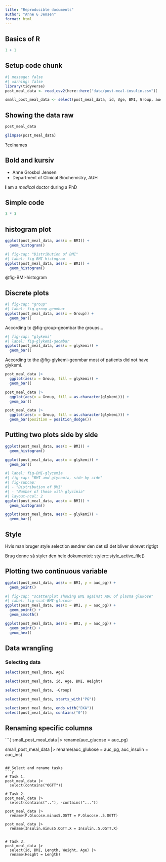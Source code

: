 ```yaml
---
title: "Reproducible documents"
author: "Anne G Jensen"
format: html
---
```


## Basics of R

```r
1 + 1
```

## Setup code chunk
```r
#| message: false
#| warning: false
library(tidyverse)
post_meal_data <- read_csv2(here::here("data/post-meal-insulin.csv"))

small_post_meal_data <- select(post_meal_data, id, Age, BMI, Group, auc_pg, auc_ins, glykemi)
```

## Showing the data raw 

```r
post_meal_data
```

```r
glimpse(post_meal_data)
```


?colnames


## Bold and kursiv 
- Anne Grosbol Jensen 
- Department of Clinical Biochemistry, AUH

**I** am a *medical* doctor during a PhD

## Simple code 
```r
3 * 3
```

## histogram plot 
```r
ggplot(post_meal_data, aes(x = BMI)) +
  geom_histogram()
```

```r
#| fig-cap: "Distribution of BMI"
#| label: fig-BMI-histogram
ggplot(post_meal_data, aes(x = BMI)) +
  geom_histogram()
```


@fig-BMI-histogram


## Discrete plots
```r
#| fig-cap: "group"
#| label: fig-group-geombar
ggplot(post_meal_data, aes(x = Group)) +
  geom_bar()
```
According to @fig-group-geombar the groups... 

```r
#| fig-cap: "glykemi"
#| label: fig-glykemi-geombar
ggplot(post_meal_data, aes(x = glykemi)) +
  geom_bar()
```
According to the @fig-glykemi-geombar most of patients did not have glykemi.


```r
post_meal_data |>
  ggplot(aes(x = Group, fill = glykemi)) +
  geom_bar()
```

```r
post_meal_data |>
  ggplot(aes(x = Group, fill = as.character(glykemi))) +
  geom_bar()
```

```r
post_meal_data |>
  ggplot(aes(x = Group, fill = as.character(glykemi))) +
  geom_bar(position = position_dodge())
```

## Putting two plots side by side 

```r
ggplot(post_meal_data, aes(x = BMI)) +
  geom_histogram()
```

```r
ggplot(post_meal_data, aes(x = glykemi)) +
  geom_bar()
```

```r
#| label: fig-BMI-glycemia
#| fig-cap: "BMI and glycemia, side by side"
#| fig-subcap:
#| - "Distribution of BMI"
#| - "Number of those with glycimia"
#| layout-ncol: 2
ggplot(post_meal_data, aes(x = BMI)) +
  geom_histogram()

ggplot(post_meal_data, aes(x = glykemi)) +
  geom_bar()
```


## Style 
Hvis man bruger style selection ændrer den det så det bliver skrevet rigtigt 

Brug denne så styler den hele dokumentet: styler:::style_active_file()


## Plotting two continuous variable 
```r
ggplot(post_meal_data, aes(x = BMI, y = auc_pg)) +
  geom_point()
```


```r
#| fig-cap: "scatterplot showing BMI against AUC of plasma glukose"
#| label: fig-scat-BMI-glucose
ggplot(post_meal_data, aes(x = BMI, y = auc_pg)) +
  geom_point() +
  geom_smooth()
```

```r
ggplot(post_meal_data, aes(x = BMI, y = auc_pg)) +
  geom_point() +
  geom_hex()
```

## Data wrangling 
### Selecting data 
```r
select(post_meal_data, Age)

select(post_meal_data, id, Age, BMI, Weight)

select(post_meal_data, -Group)

select(post_meal_data, starts_with("PG"))

select(post_meal_data, ends_with("DXA"))
select(post_meal_data, contains("0"))
```

## Renaming specific columns 
```{
small_post_meal_data |>
  rename(auc_glucose = auc_pg)

small_post_meal_data |>
  rename(auc_glukose = auc_pg, auc_insulin = auc_ins)
```

## Select and rename tasks 
```r
# Task 1.
post_meal_data |>
  select(contains("OGTT"))

# Task 2.
post_meal_data |>
  select(contains(".."), -contains("...")) 

post_meal_data |>
  rename(P.Glucose.minus5.OGTT = P.Glucose..5.OGTT)
    
post_meal_data |>
  rename(Insulin.minus5.OGTT.X = Insulin..5.OGTT.X)
         

# Task 3.
post_meal_data |> 
  select(id, BMI, Length, Weight, Age) |>
  rename(Height = Length)
```



